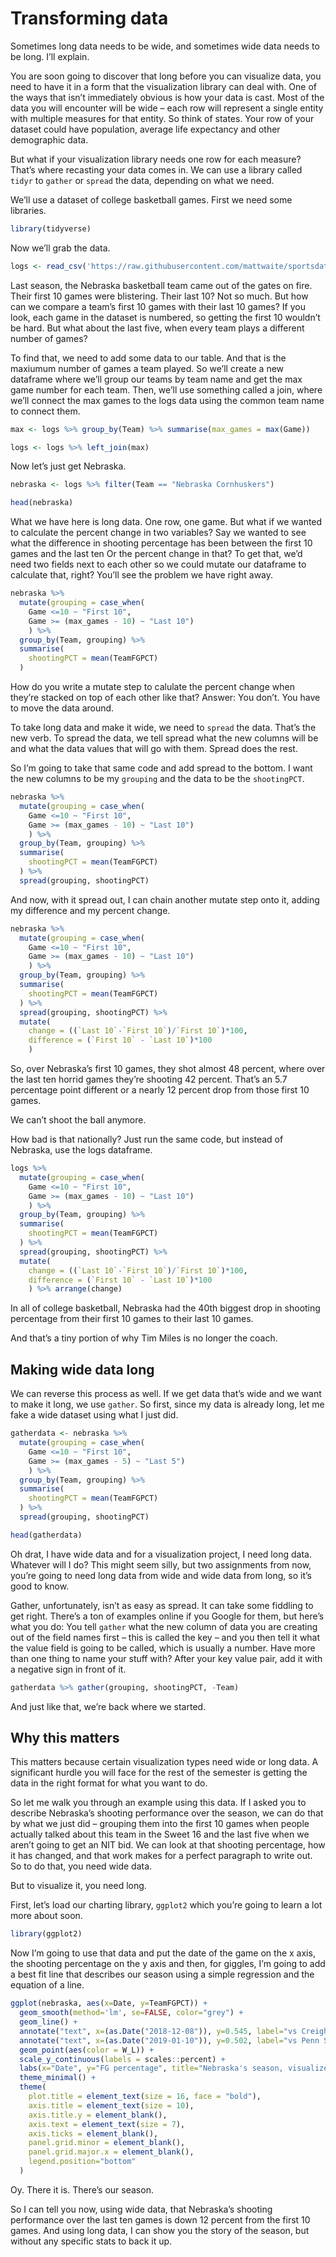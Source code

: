 # Transforming data

Sometimes long data needs to be wide, and sometimes wide data needs to be long. I'll explain.

You are soon going to discover that long before you can visualize data, you need to have it in a form that the visualization library can deal with. One of the ways that isn't immediately obvious is how your data is cast. Most of the data you will encounter will be wide -- each row will represent a single entity with multiple measures for that entity. So think of states. Your row of your dataset could have population, average life expectancy and other demographic data. 

But what if your visualization library needs one row for each measure? That's where recasting your data comes in. We can use a library called `tidyr` to `gather` or `spread` the data, depending on what we need.

We'll use a dataset of college basketball games. First we need some libraries. 

```r
library(tidyverse)
```

Now we'll grab the data. 

```r
logs <- read_csv('https://raw.githubusercontent.com/mattwaite/sportsdatabook/Master/data/logs19.csv')
```

Last season, the Nebraska basketball team came out of the gates on fire. Their first 10 games were blistering. Their last 10? Not so much. But how can we compare a team's first 10 games with their last 10 games? If you look, each game in the dataset is numbered, so getting the first 10 wouldn't be hard. But what about the last five, when every team plays a different number of games? 

To find that, we need to add some data to our table. And that is the maxiumum number of games a team played. So we'll create a new dataframe where we'll group our teams by team name and get the max game number for each team. Then, we'll use something called a join, where we'll connect the max games to the logs data using the common team name to connect them. 


```r
max <- logs %>% group_by(Team) %>% summarise(max_games = max(Game))
```

```r
logs <- logs %>% left_join(max)
```

Now let's just get Nebraska. 

```r
nebraska <- logs %>% filter(Team == "Nebraska Cornhuskers")

head(nebraska)
```

What we have here is long data. One row, one game. But what if we wanted to calculate the percent change in two variables? Say we wanted to see what the difference in shooting percentage has been between the first 10 games and the last ten Or the percent change in that? To get that, we'd need two fields next to each other so we could mutate our dataframe to calculate that, right? You'll see the problem we have right away. 

```r
nebraska %>% 
  mutate(grouping = case_when(
    Game <=10 ~ "First 10",
    Game >= (max_games - 10) ~ "Last 10")
    ) %>%
  group_by(Team, grouping) %>%
  summarise(
    shootingPCT = mean(TeamFGPCT)
  )
```
How do you write a mutate step to calulate the percent change when they're stacked on top of each other like that? Answer: You don't. You have to move the data around. 

To take long data and make it wide, we need to `spread` the data. That's the new verb. To spread the data, we tell spread what the new columns will be and what the data values that will go with them. Spread does the rest. 

So I'm going to take that same code and add spread to the bottom. I want the new columns to be my `grouping` and the data to be the `shootingPCT`.

```r
nebraska %>% 
  mutate(grouping = case_when(
    Game <=10 ~ "First 10",
    Game >= (max_games - 10) ~ "Last 10")
    ) %>%
  group_by(Team, grouping) %>%
  summarise(
    shootingPCT = mean(TeamFGPCT)
  ) %>% 
  spread(grouping, shootingPCT) 
```

And now, with it spread out, I can chain another mutate step onto it, adding my difference and my percent change. 

```r
nebraska %>% 
  mutate(grouping = case_when(
    Game <=10 ~ "First 10",
    Game >= (max_games - 10) ~ "Last 10")
    ) %>%
  group_by(Team, grouping) %>%
  summarise(
    shootingPCT = mean(TeamFGPCT)
  ) %>% 
  spread(grouping, shootingPCT) %>%
  mutate(
    change = ((`Last 10`-`First 10`)/`First 10`)*100,
    difference = (`First 10` - `Last 10`)*100
    )
```
So, over Nebraska's first 10 games, they shot almost 48 percent, where over the last ten horrid games they're shooting 42 percent. That's an 5.7 percentage point different or a nearly 12 percent drop from those first 10 games. 

We can't shoot the ball anymore.

How bad is that nationally? Just run the same code, but instead of Nebraska, use the logs dataframe.

```r
logs %>% 
  mutate(grouping = case_when(
    Game <=10 ~ "First 10",
    Game >= (max_games - 10) ~ "Last 10")
    ) %>%
  group_by(Team, grouping) %>%
  summarise(
    shootingPCT = mean(TeamFGPCT)
  ) %>% 
  spread(grouping, shootingPCT) %>%
  mutate(
    change = ((`Last 10`-`First 10`)/`First 10`)*100,
    difference = (`First 10` - `Last 10`)*100
    ) %>% arrange(change)
```

In all of college basketball, Nebraska had the 40th biggest drop in shooting percentage from their first 10 games to their last 10 games. 

And that's a tiny portion of why Tim Miles is no longer the coach.

## Making wide data long

We can reverse this process as well. If we get data that's wide and we want to make it long, we use `gather`. So first, since my data is already long, let me fake a wide dataset using what I just did. 

```r
gatherdata <- nebraska %>% 
  mutate(grouping = case_when(
    Game <=10 ~ "First 10",
    Game >= (max_games - 5) ~ "Last 5")
    ) %>%
  group_by(Team, grouping) %>%
  summarise(
    shootingPCT = mean(TeamFGPCT)
  ) %>% 
  spread(grouping, shootingPCT)
```

```r
head(gatherdata)
```

Oh drat, I have wide data and for a visualization project, I need long data. Whatever will I do? This might seem silly, but two assignments from now, you're going to need long data from wide and wide data from long, so it's good to know. 

Gather, unfortunately, isn't as easy as spread. It can take some fiddling to get right. There's a ton of examples online if you Google for them, but here's what you do: You tell `gather` what the new column of data you are creating out of the field names first -- this is called the key -- and you then tell it what the value field is going to be called, which is usually a number. Have more than one thing to name your stuff with? After your key value pair, add it with a negative sign in front of it. 

```r
gatherdata %>% gather(grouping, shootingPCT, -Team)
```

And just like that, we're back where we started. 

## Why this matters

This matters because certain visualization types need wide or long data. A significant hurdle you will face for the rest of the semester is getting the data in the right format for what you want to do. 

So let me walk you through an example using this data. If I asked you to describe Nebraska's shooting performance over the season, we can do that by what we just did -- grouping them into the first 10 games when people actually talked about this team in the Sweet 16 and the last five when we aren't going to get an NIT bid. We can look at that shooting percentage, how it has changed, and that work makes for a perfect paragraph to write out. So to do that, you need wide data. 

But to visualize it, you need long. 

First, let's load our charting library, `ggplot2` which you're going to learn a lot more about soon.

```r
library(ggplot2)
```

Now I'm going to use that data and put the date of the game on the x axis, the shooting percentage on the y axis and then, for giggles, I'm going to add a best fit line that describes our season using a simple regression and the equation of a line. 

```r
ggplot(nebraska, aes(x=Date, y=TeamFGPCT)) + 
  geom_smooth(method='lm', se=FALSE, color="grey") + 
  geom_line() + 
  annotate("text", x=(as.Date("2018-12-08")), y=0.545, label="vs Creighton") + 
  annotate("text", x=(as.Date("2019-01-10")), y=0.502, label="vs Penn State") + 
  geom_point(aes(color = W_L)) + 
  scale_y_continuous(labels = scales::percent) + 
  labs(x="Date", y="FG percentage", title="Nebraska's season, visualized", subtitle="As the season goes by, the Huskers are getting worse at shooting the ball.", caption="Source: NCAA | By Matt Waite", color = "Outcome") +
  theme_minimal() + 
  theme(
    plot.title = element_text(size = 16, face = "bold"),
    axis.title = element_text(size = 10),
    axis.title.y = element_blank(),
    axis.text = element_text(size = 7),
    axis.ticks = element_blank(),
    panel.grid.minor = element_blank(),
    panel.grid.major.x = element_blank(),
    legend.position="bottom"
  )
```
Oy. There it is. There's our season.

So I can tell you now, using wide data, that Nebraska's shooting performance over the last ten games is down 12 percent from the first 10 games. And using long data, I can show you the story of the season, but without any specific stats to back it up. 

